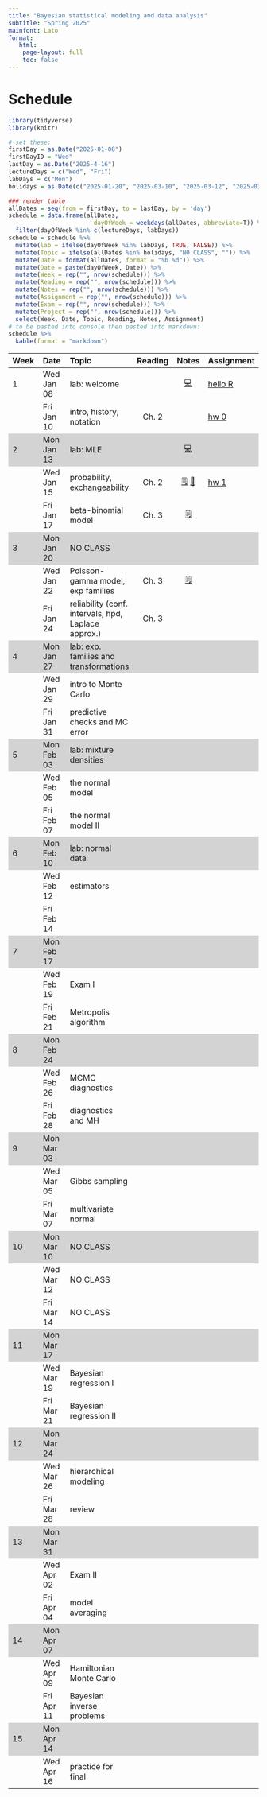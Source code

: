 ```yaml
---
title: "Bayesian statistical modeling and data analysis"
subtitle: "Spring 2025"
mainfont: Lato
format:
   html: 
    page-layout: full
    toc: false
---
```


# Schedule

```r
library(tidyverse)
library(knitr)
```

```r
# set these:
firstDay = as.Date("2025-01-08")
firstDayID = "Wed"
lastDay = as.Date("2025-4-16")
lectureDays = c("Wed", "Fri")
labDays = c("Mon")
holidays = as.Date(c("2025-01-20", "2025-03-10", "2025-03-12", "2025-03-14"))

### render table
allDates = seq(from = firstDay, to = lastDay, by = 'day')
schedule = data.frame(allDates,
                        dayOfWeek = weekdays(allDates, abbreviate=T)) %>%
  filter(dayOfWeek %in% c(lectureDays, labDays))
schedule = schedule %>%
  mutate(lab = ifelse(dayOfWeek %in% labDays, TRUE, FALSE)) %>%
  mutate(Topic = ifelse(allDates %in% holidays, "NO CLASS", "")) %>%
  mutate(Date = format(allDates, format = "%b %d")) %>%
  mutate(Date = paste(dayOfWeek, Date)) %>%
  mutate(Week = rep("", nrow(schedule))) %>%
  mutate(Reading = rep("", nrow(schedule))) %>%
  mutate(Notes = rep("", nrow(schedule))) %>%
  mutate(Assignment = rep("", nrow(schedule))) %>%
  mutate(Exam = rep("", nrow(schedule))) %>%
  mutate(Project = rep("", nrow(schedule))) %>%
  select(Week, Date, Topic, Reading, Notes, Assignment)
# to be pasted into console then pasted into markdown:
schedule %>%
  kable(format = "markdown")
```

```{=html}
<style>
    .heatMap {
        width: 100%;
        text-align: center;
    }
    .heatMap th {
        word-wrap: break-word;
        text-align: center;
    }
<!--     .heatMap tr:nth-of-type(2n+1) { -->
<!--   background: #FFF; -->
<!-- } -->
    .heatMap tr:nth-of-type(3n) { background: #D3D3D3; }
</style>
```
::: heatMap
| Week | Date       | Topic                                               | Reading |                 Notes                 | Assignment                 |
|:----------|:----------|:------------------|:---------:|:---------:|:----------|
| 1    | Wed Jan 08 | lab: welcome                                        |         |    [💻](/slides/lab0-welcome.html)    | [hello R](/labs/lab0.html) |
|      | Fri Jan 10 | intro, history, notation                            |  Ch. 2  |   | [hw 0](/hw/hw00.html)      |
| 2    | Mon Jan 13 | lab: MLE                                            |         | [💻](/slides/lab1.html)                                           |                            |
|      | Wed Jan 15 | probability, exchangeability                        |  Ch. 2  |   [🗒](/notes/lec01-probability.html)  [📝](/notes/probability-exchangeability-v2.pdf)                                  | [hw 1](/hw/hw01.html)                        |
|      | Fri Jan 17 | beta-binomial model                                 |  Ch. 3  |  [🗒](/notes/lec02-estimation.html)                                      |                            |
| 3    | Mon Jan 20 | NO CLASS                                            |         |                                       |                            |
|      | Wed Jan 22 | Poisson-gamma model, exp families                   |  Ch. 3  |  [🗒](notes/lec03-Poisson-gamma-exp-families.html)                                     |                            |
|      | Fri Jan 24 | reliability (conf. intervals, hpd, Laplace approx.) |  Ch. 3  |                                       |                            |
| 4    | Mon Jan 27 | lab: exp. families and transformations              |         |                                       |                            |
|      | Wed Jan 29 | intro to Monte Carlo                                |         |                                       |                            |
|      | Fri Jan 31 | predictive checks and MC error                      |         |                                       |                            |
| 5    | Mon Feb 03 | lab: mixture densities                              |         |                                       |                            |
|      | Wed Feb 05 | the normal model                                    |         |                                       |                            |
|      | Fri Feb 07 | the normal model II                                 |         |                                       |                            |
| 6    | Mon Feb 10 | lab: normal data                                    |         |                                       |                            |
|      | Wed Feb 12 | estimators                                          |         |                                       |                            |
|      | Fri Feb 14 |                                                     |         |                                       |                            |
| 7    | Mon Feb 17 |                                                     |         |                                       |                            |
|      | Wed Feb 19 | Exam I                                 |         |                                       |                            |
|      | Fri Feb 21 | Metropolis algorithm                                |         |                                       |                            |
| 8    | Mon Feb 24 |                                                     |         |                                       |                            |
|      | Wed Feb 26 | MCMC diagnostics                                    |         |                                       |                            |
|      | Fri Feb 28 | diagnostics and MH                                  |         |                                       |                            |
| 9    | Mon Mar 03 |                                                     |         |                                       |                            |
|      | Wed Mar 05 | Gibbs sampling                                      |         |                                       |                            |
|      | Fri Mar 07 | multivariate normal                                 |         |                                       |                            |
| 10   | Mon Mar 10 | NO CLASS                                            |         |                                       |                            |
|      | Wed Mar 12 | NO CLASS                                            |         |                                       |                            |
|      | Fri Mar 14 | NO CLASS                                            |         |                                       |                            |
| 11   | Mon Mar 17 |                                                     |         |                                       |                            |
|      | Wed Mar 19 | Bayesian regression I                               |         |                                       |                            |
|      | Fri Mar 21 | Bayesian regression II                              |         |                                       |                            |
| 12   | Mon Mar 24 |                                                     |         |                                       |                            |
|      | Wed Mar 26 | hierarchical modeling                               |         |                                       |                            |
|      | Fri Mar 28 | review                                              |         |                                       |                            |
| 13   | Mon Mar 31 |                                                     |         |                                       |                            |
|      | Wed Apr 02 | Exam II                                 |         |                                       |                            |
|      | Fri Apr 04 | model averaging                                     |         |                                       |                            |
| 14   | Mon Apr 07 |                                                     |         |                                       |                            |
|      | Wed Apr 09 | Hamiltonian Monte Carlo                             |         |                                       |                            |
|      | Fri Apr 11 | Bayesian inverse problems                           |         |                                       |                            |
| 15   | Mon Apr 14 |                                                     |         |                                       |                            |
|      | Wed Apr 16 | practice for final                                  |         |                                       |                            |
:::

<!-- | Week | Date       | Topic                                               | Reading                                                |                                            Notes                                             | Assignment                 | -->

<!-- |:-----|:-----------|:----------------------------------------------------|--------------------------------------------------------|:--------------------------------------------------------------------------------------------:|:---------------------------| -->

<!-- | 1    | Mon Aug 26 | intro, history, notation                            | Ch. 2                                                  |                                                                                              | [hw 0](/hw/hw00.html)      | -->

<!-- |      | Wed Aug 28 | probability, exchangeability                        | Ch. 2                                                  |       [🗒](/notes/lec01-probability.html) [📝](/notes/Probability-Exchangeability.pdf)        | [hw 1](/hw/hw01.html)      | -->

<!-- |      | Thu Aug 29 | lab: welcome                                        |                                                        |                               [💻](/slides/lab0-welcome.html)                                | [hello R](/labs/lab0.html) | -->

<!-- | 2    | Mon Sep 02 | NO CLASS                                            | Ch. 3                                                  |                                                                                              |                            | -->

<!-- |      | Wed Sep 04 | beta-binomial model                                 | Ch. 3                                                  |               [🗒](/notes/lec02-estimation.html) [📝](/notes/beta-binomial.pdf)               | [hw 2](/hw/hw02.html)      | -->

<!-- |      | Thu Sep 05 | lab: MLE and MAP estimator                          |                                                        |                                   [💻](/slides/lab1.html)                                    |                            | -->

<!-- | 3    | Mon Sep 09 | Poisson-gamma model, exp families                   | Ch. 3                                                  | [🗒](notes/lec03-Poisson-gamma-exp-families.html) [📝](/notes/Poisson-gamma-exp-families.pdf) |                            | -->

<!-- |      | Wed Sep 11 | reliability (conf. intervals, hpd, Laplace approx.) | Ch. 3                                                  |         [🗒](/notes/lec04-reliability.html) [📝](/notes/reliability-handwritten.pdf)          | [hw 3](/hw/hw03.html)      | -->

<!-- |      | Thu Sep 12 | lab: exp. families and transformations              |                                                        |                             [💻](/slides/lab-exp-families.html)                              |                            | -->

<!-- | 4    | Mon Sep 16 | intro to Monte Carlo                                | Ch. 4                                                  |         [🗒](/notes/lec05-introMonteCarlo.html) [📝](/notes/posteriorPredictive.pdf)          |                            | -->

<!-- |      | Wed Sep 18 | predictive checks and MC error                      | Ch. 4                                                  |                       [🗒](/notes/lec06-MonteCarloPredictionError.html)                       | [hw 4](/hw/hw04.html)      | -->

<!-- |      | Thu Sep 19 | lab: mixture densities                              |                                                        |                               [💻](/slides/lab-mixtures.html)                                |                            | -->

<!-- | 5    | Mon Sep 23 | the normal model                                    | Ch. 5                                                  |             [🗒](/notes/lec07-normalModel.html)[📝](/notes/completeTheSquare.pdf)             |                            | -->

<!-- |      | Wed Sep 25 | the normal model II                                 | Ch. 5                                                  |                                 [📝](notes/normalNotes2.pdf)                                 |                            | -->

<!-- |      | Thu Sep 26 | lab: normal data                                    |                                                        |                                [💻](/slides/lab-normal.html)                                 |                            | -->

<!-- | 6    | Mon Sep 30 | review                                              |                                                        |                                                                                              |                            | -->

<!-- |      | Wed Oct 02 | [Exam I](/notes/exam-notes.html)                    |                                                        |                                                                                              |                            | -->

<!-- |      | Thu Oct 03 | NO LAB                                              |                                                        |                                                                                              |                            | -->

<!-- | 7    | Mon Oct 07 | Metropolis algorithm                                | Ch. 10                                                 |                         [🗒](/notes/lec08-Metropolis-algorithm.html)                          |                            | -->

<!-- |      | Wed Oct 09 | MCMC diagnostics                                    | Ch. 6                                                  |                                 [🗒](/notes/lec09-MCMC.html)                                  | [hw 5](/hw/hw05.html)      | -->

<!-- |      | Thu Oct 10 | lab: Metropolis algo.                               |                                                        |                               [💻](/slides/lab9-MH-MCMC.html)                                |                            | -->

<!-- | 8    | Mon Oct 14 | NO CLASS                                            |                                                        |                                                                                              |                            | -->

<!-- |      | Wed Oct 16 | wrap-up diagnostics and MH                          | Ch. 6, 10                                              |                             [📝](notes/ergodicMarkovChains.pdf)                              |                            | -->

<!-- |      | Thu Oct 17 | lab: MCMC and conf. bands                           |                                                        |                               [💻](/slides/lab-conf-band.html)                               |                            | -->

<!-- | 9    | Mon Oct 21 | Gibbs sampling                                      | Ch. 6                                                  |                             [🗒](notes/lec10-gibbs-sampling.html)                             |                            | -->

<!-- |      | Wed Oct 23 | multivariate normal                                 | Ch. 7                                                  |                                  [🗒](notes/lec11-mvn.html)                                   | [hw 6](/hw/hw06.html)      | -->

<!-- |      | Thu Oct 24 | lab: MCMC diagnostics                               |                                                        |                            [💻](slides/lab6-mcmc-d-practice.html)                            |                            | -->

<!-- | 10   | Mon Oct 28 | intro to Bayesian regression                        | Ch. 9                                                  |            [🗒](notes/lec12-regression-intro.html)[📝](notes/intro-regression.pdf)            |                            | -->

<!-- |      | Wed Oct 30 | Bayesian regression II                              | Ch. 9                                                  |                          [🗒](notes/lec13-BayesianRegression2.html)                           | [hw 7](/hw/hw07.html)      | -->

<!-- |      | Thu Oct 31 | lab: rstanarm                                       |                                                        |                                 [💻](slides/lab8-rstan.html)                                 |                            | -->

<!-- | 11   | Mon Nov 04 | estimators                                          | Ch. 5 sec. 4                                           |              [🗒](notes/lec14-estimators.html)[📝](notes/estimator-notes-24.pdf)              |                            | -->

<!-- |      | Wed Nov 06 | hierarchical modeling                               | Ch. 8                                                  |          [🗒](notes/lec15-hierarchical-intro.html)[📝](notes/hierarchical-notes.pdf)          | [hw 8](/hw/hw08.html)      | -->

<!-- |      | Thu Nov 07 | lab: estimators                                     |                                                        |                               [💻](slides/estimator-lab.html)                                |                            | -->

<!-- | 12   | Mon Nov 11 | review                                              |                                                        |                                                                                              |                            | -->

<!-- |      | Wed Nov 13 | [Exam II](/notes/exam-notes.html)                   |                                                        |                                                                                              |                            | -->

<!-- |      | Thu Nov 14 | NO LAB                                              |                                                        |                                                                                              |                            | -->

<!-- | 13   | Mon Nov 18 | priors                                              |                                                        |                                    [🗒](notes/priors.html)                                    |                            | -->

<!-- |      | Wed Nov 20 | Bayesian inverse problems                           | [📖](https://www.pnas.org/doi/10.1073/pnas.2409983121) |                                 [🗒](notes/waterOnMars.html)                                  | [hw 9](/hw/hw09.html)      | -->

<!-- |      | Thu Nov 21 | lab: Bayesian inverse practice                      |                                                        |                          [💻](/slides/BayesianInverseProblem.html)                           |                            | -->

<!-- | 14   | Mon Nov 25 | Hamiltonian Monte Carlo                             | [📖](/readings/readHMC.html)                           |                            [🗒](notes/HamiltonianMonteCarlo.html)                             |                            | -->

<!-- |      | Wed Nov 27 | NO CLASS                                            |                                                        |                                                                                              |                            | -->

<!-- |      | Thu Nov 28 | NO CLASS                                            |                                                        |                                                                                              |                            | -->

<!-- | 15   | Mon Dec 02 | model averaging                                     | Ch. 9 sec. 3                                           |                            [🗒](notes/BayesianModelAveraging.html)                            |                            | -->

<!-- |      | Wed Dec 04 | practice for final                                  |                                                        |                                [🗒](notes/practiceFinal.html)                                 |                            | -->

<!-- |      | Thu Dec 05 | lab: review                                         |                                                        |                                                                                              |                            | -->

<!-- ::: -->

